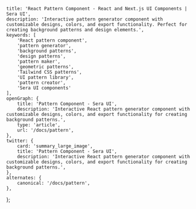     title: 'React Pattern Component - React and Next.js UI Components | Sera UI',
    description: 'Interactive pattern generator component with customizable designs, colors, and export functionality. Perfect for creating background patterns and design elements.',
    keywords: [
        'React pattern component',
        'pattern generator',
        'background patterns',
        'design patterns',
        'pattern maker',
        'geometric patterns',
        'Tailwind CSS patterns',
        'UI pattern library',
        'pattern creator',
        'Sera UI components'
    ],
    openGraph: {
        title: 'Pattern Component - Sera UI',
        description: 'Interactive React pattern generator component with customizable designs, colors, and export functionality for creating background patterns.',
        type: 'article',
        url: '/docs/pattern',
    },
    twitter: {
        card: 'summary_large_image',
        title: 'Pattern Component - Sera UI',
        description: 'Interactive React pattern generator component with customizable designs, colors, and export functionality for creating background patterns.',
    },
    alternates: {
        canonical: '/docs/pattern',
    },
};


<HideTOC />
<PatternCraftInterface />